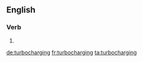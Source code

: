 ==English==

===Verb===
{{head|en}}

# {{present participle of|turbocharge|lang=en}}

[[de:turbocharging]]
[[fr:turbocharging]]
[[ta:turbocharging]]